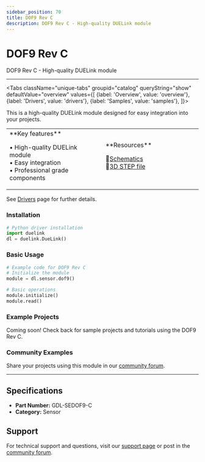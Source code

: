 ```yaml
---
sidebar_position: 70
title: DOF9 Rev C
description: DOF9 Rev C - High-quality DUELink module
---
```



# DOF9 Rev C

<ProductImageSelector 
  partNumber="sedof9-c"
  productName="DOF9 Rev C"
/>

DOF9 Rev C - High-quality DUELink module

---

<Tabs className="unique-tabs" groupid="catalog" queryString="show" defaultValue="overview"
  values={[
    {label: 'Overview', value: 'overview'},
    {label: 'Drivers', value: 'drivers'},
    {label: 'Samples', value: 'samples'},
  ]}>

<TabItem value="overview">

This is a high-quality DUELink module designed for easy integration into your projects.

<table><td width='50%'>
**Key features**

• High-quality DUELink module<br/>
• Easy integration<br/>
• Professional grade components<br/>

</td><td width='50%'>
**Resources**
 
📄[Schematics](/sch/sedof9-c.pdf)<br/>
🔩[3D STEP file](/3d/sedof9-c.step)<br/>

</td></table>

</TabItem>

<TabItem value="drivers">

See [Drivers](../../engine/drivers) page for further details.

### Installation

```python
# Python driver installation
import duelink
dl = duelink.DueLink()
```

### Basic Usage

```python
# Example code for DOF9 Rev C
# Initialize the module
module = dl.sensor.dof9()

# Basic operations
module.initialize()
module.read()
```

</TabItem>

<TabItem value="samples">

### Example Projects

Coming soon! Check back for sample projects and tutorials using the DOF9 Rev C.

### Community Examples

Share your projects using this module in our [community forum](https://forums.ghielectronics.com).

</TabItem>

</Tabs>

---

## Specifications

- **Part Number:** GDL-SEDOF9-C
- **Category:** Sensor

## Support

For technical support and questions, visit our [support page](../../support) or post in the [community forum](https://forums.ghielectronics.com).
